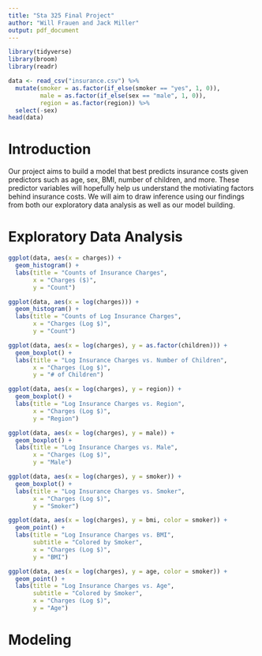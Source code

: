 ```yaml
---
title: "Sta 325 Final Project"
author: "Will Frauen and Jack Miller"
output: pdf_document
---
```


```r
library(tidyverse)
library(broom)
library(readr)
```

```r
data <- read_csv("insurance.csv") %>% 
  mutate(smoker = as.factor(if_else(smoker == "yes", 1, 0)),
         male = as.factor(if_else(sex == "male", 1, 0)),
         region = as.factor(region)) %>% 
  select(-sex)
head(data)
```

# Introduction

Our project aims to build a model that best predicts insurance costs given predictors such as age, sex, BMI, number of children, and more. These predictor variables will hopefully help us understand the motiviating factors behind insurance costs. We will aim to draw inference using our findings from both our exploratory data analysis as well as our model building. 

# Exploratory Data Analysis

```r
ggplot(data, aes(x = charges)) +
  geom_histogram() +
  labs(title = "Counts of Insurance Charges",
       x = "Charges ($)",
       y = "Count")
```

``` r
ggplot(data, aes(x = log(charges))) +
  geom_histogram() +
  labs(title = "Counts of Log Insurance Charges",
       x = "Charges (Log $)",
       y = "Count")
```

```r
ggplot(data, aes(x = log(charges), y = as.factor(children))) +
  geom_boxplot() +
  labs(title = "Log Insurance Charges vs. Number of Children",
       x = "Charges (Log $)",
       y = "# of Children")
```

```r
ggplot(data, aes(x = log(charges), y = region)) +
  geom_boxplot() +
  labs(title = "Log Insurance Charges vs. Region",
       x = "Charges (Log $)",
       y = "Region")
```

```r
ggplot(data, aes(x = log(charges), y = male)) +
  geom_boxplot() +
  labs(title = "Log Insurance Charges vs. Male",
       x = "Charges (Log $)",
       y = "Male")
```

```r
ggplot(data, aes(x = log(charges), y = smoker)) +
  geom_boxplot() +
  labs(title = "Log Insurance Charges vs. Smoker",
       x = "Charges (Log $)",
       y = "Smoker")
```

```r
ggplot(data, aes(x = log(charges), y = bmi, color = smoker)) +
  geom_point() +
  labs(title = "Log Insurance Charges vs. BMI",
       subtitle = "Colored by Smoker",
       x = "Charges (Log $)",
       y = "BMI")
```

```r
ggplot(data, aes(x = log(charges), y = age, color = smoker)) +
  geom_point() +
  labs(title = "Log Insurance Charges vs. Age",
       subtitle = "Colored by Smoker",
       x = "Charges (Log $)",
       y = "Age")
```

# Modeling


```r

```





